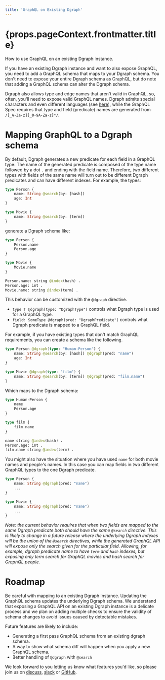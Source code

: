```yaml
---
title: 'GraphQL on Existing Dgraph'
---
```


<h1>{props.pageContext.frontmatter.title}</h1>

How to use GraphQL on an existing Dgraph instance.

If you have an existing Dgraph instance and want to also expose GraphQL, you need to add a GraphQL schema that maps to your Dgraph schema.  You don't need to expose your entire Dgraph schema as GraphQL, but do note that adding a GraphQL schema can alter the Dgraph schema.

Dgraph also allows type and edge names that aren't valid in GraphQL, so, often, you'll need to expose valid GraphQL names. Dgraph admits special characters and even different languages (see [here](https://docs.dgraph.io/query-language/#predicate-name-rules)), while the GraphQL Spec requires that type and field (predicate) names are generated from `/[_A-Za-z][_0-9A-Za-z]*/`.

# Mapping GraphQL to a Dgraph schema

By default, Dgraph generates a new predicate for each field in a GraphQL type. The name of the generated predicate is composed of the type name followed by a dot `.` and ending with the field name. Therefore, two different types with fields of the same name will turn out to be different Dgraph predicates and can have different indexes.  For example, the types:

```graphql
type Person {
    name: String @search(by: [hash])
    age: Int
}

type Movie {
    name: String @search(by: [term])
}
```

generate a Dgraph schema like:

```graphql
type Person {
    Person.name
    Person.age
}

type Movie {
    Movie.name
}

Person.name: string @index(hash) .
Person.age: int .
Movie.name: string @index(term) .
```

This behavior can be customized with the `@dgraph` directive.  

* `type T @dgraph(type: "DgraphType")` controls what Dgraph type is used for a GraphQL type.
* `field: SomeType @dgraph(pred: "DgraphPredicate")` controls what Dgraph predicate is mapped to a GraphQL field.

For example, if you have existing types that don't match GraphQL requirements, you can create a schema like the following.

```graphql
type Person @dgraph(type: "Human-Person") {
    name: String @search(by: [hash]) @dgraph(pred: "name")
    age: Int
}

type Movie @dgraph(type: "film") {
    name: String @search(by: [term]) @dgraph(pred: "film.name")
}
```

Which maps to the Dgraph schema:

```graphql
type Human-Person {
    name
    Person.age
}

type film {
    film.name
}

name string @index(hash) .
Person.age: int .
film.name string @index(term) .
```

You might also have the situation where you have used `name` for both movie names and people's names.  In this case you can map fields in two different GraphQL types to the one Dgraph predicate.

```graphql
type Person {
    name: String @dgraph(pred: "name")
    ...
}

type Movie {
    name: String @dgraph(pred: "name")
    ...
}
```

*Note: the current behavior requires that when two fields are mapped to the same Dgraph predicate both should have the same `@search` directive.  This is likely to change in a future release where the underlying Dgraph indexes will be the union of the `@search` directives, while the generated GraphQL API will expose only the search given for the particular field.  Allowing, for example, dgraph predicate name to have `term` and `hash` indexes, but exposing only term search for GraphQL movies and hash search for GraphQL people.*

# Roadmap

Be careful with mapping to an existing Dgraph instance.  Updating the GraphQL schema updates the underlying Dgraph schema. We understand that exposing a GraphQL API on an existing Dgraph instance is a delicate process and we plan on adding multiple checks to ensure the validity of schema changes to avoid issues caused by detectable mistakes.

Future features are likely to include:

* Generating a first pass GraphQL schema from an existing dgraph schema.
* A way to show what schema diff will happen when you apply a new GraphQL schema.
* Better handling of `@dgraph` with `@search`

We look forward to you letting us know what features you'd like, so please join us on [discuss](https://discuss.dgraph.io/), [slack](https://slack.dgraph.io/) or [GitHub](https://github.com/dgraph-io/dgraph).
